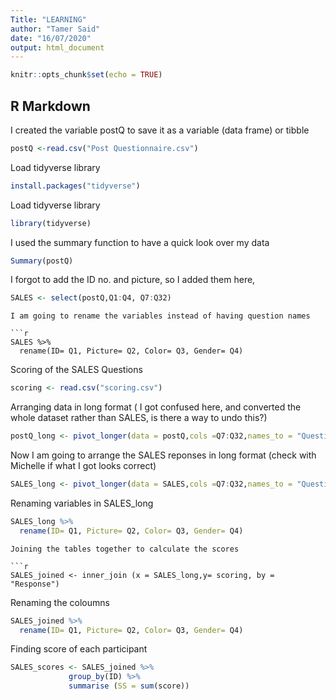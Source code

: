 ---
Title: "LEARNING"
author: "Tamer Said"
date: "16/07/2020"
output: html_document
---

```{r setup, include=FALSE}
knitr::opts_chunk$set(echo = TRUE)
```

## R Markdown

I created the variable postQ to save it as a variable (data frame) or tibble
```{r}
postQ <-read.csv("Post Questionnaire.csv")
```

Load tidyverse library

```{r}
install.packages("tidyverse")
```
Load tidyverse library
```{r}
library(tidyverse)
```

I used the summary function to have a quick look over my data 
```{r}
Summary(postQ)
```

I forgot to add the ID no. and picture, so I added them here, 

```{r}
SALES <- select(postQ,Q1:Q4, Q7:Q32)
```


```
I am going to rename the variables instead of having question names

```{r}
SALES %>% 
  rename(ID= Q1, Picture= Q2, Color= Q3, Gender= Q4)
```

Scoring of the SALES Questions

```{r}
scoring <- read.csv("scoring.csv")
```

Arranging data in long format ( I got confused here, and converted the whole dataset rather than SALES, is there a way to undo this?)

```{r}
postQ_long <- pivot_longer(data = postQ,cols =Q7:Q32,names_to = "Question",values_to = "Response"  )
```

Now I am going to arrange the SALES reponses in long format (check with Michelle if what I got looks correct)

```{r}
SALES_long <- pivot_longer(data = SALES,cols =Q7:Q32,names_to = "Question",values_to = "Response"  )

```
Renaming variables in SALES_long

```{r}
SALES_long %>% 
  rename(ID= Q1, Picture= Q2, Color= Q3, Gender= Q4)
```
```
Joining the tables together to calculate the scores

```{r}
SALES_joined <- inner_join (x = SALES_long,y= scoring, by = "Response")
```
 Renaming the coloumns
 
```{r}
SALES_joined %>% 
  rename(ID= Q1, Picture= Q2, Color= Q3, Gender= Q4)

```
 
 Finding score of each participant
 
```{r}
SALES_scores <- SALES_joined %>% 
             group_by(ID) %>% 
             summarise (SS = sum(score))
```


